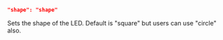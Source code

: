```json
"shape": "shape"
```
Sets the shape of the LED. Default is "square" but users can use "circle" also.
